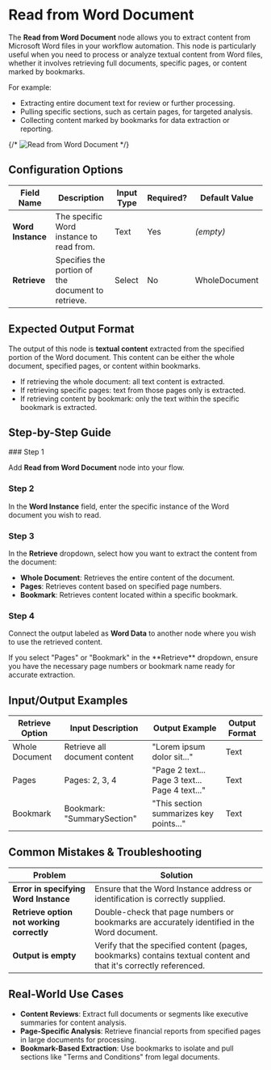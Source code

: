 
# Read from Word Document

The **Read from Word Document** node allows you to extract content from Microsoft Word files in your workflow automation. This node is particularly useful when you need to process or analyze textual content from Word files, whether it involves retrieving full documents, specific pages, or content marked by bookmarks.

For example:

- Extracting entire document text for review or further processing.
- Pulling specific sections, such as certain pages, for targeted analysis.
- Collecting content marked by bookmarks for data extraction or reporting.

{/* ![Read from Word Document](./read-from-word-document.png) */}

## Configuration Options

| Field Name        | Description                                        | Input Type | Required? | Default Value |
| ----------------- | -------------------------------------------------- | ---------- | --------- | ------------- |
| **Word Instance** | The specific Word instance to read from.           | Text       | Yes       | _(empty)_     |
| **Retrieve**      | Specifies the portion of the document to retrieve. | Select     | No        | WholeDocument |

## Expected Output Format

The output of this node is **textual content** extracted from the specified portion of the Word document. This content can be either the whole document, specified pages, or content within bookmarks.

- If retrieving the whole document: all text content is extracted.
- If retrieving specific pages: text from those pages only is extracted.
- If retrieving content by bookmark: only the text within the specific bookmark is extracted.

## Step-by-Step Guide

<Steps>
### Step 1

Add **Read from Word Document** node into your flow.

### Step 2

In the **Word Instance** field, enter the specific instance of the Word document you wish to read.

### Step 3

In the **Retrieve** dropdown, select how you want to extract the content from the document:

- **Whole Document**: Retrieves the entire content of the document.
- **Pages**: Retrieves content based on specified page numbers.
- **Bookmark**: Retrieves content located within a specific bookmark.

### Step 4

Connect the output labeled as **Word Data** to another node where you wish to use the retrieved content.

</Steps>

<Callout type="info" title="Tip">
  If you select "Pages" or "Bookmark" in the **Retrieve** dropdown, ensure you
  have the necessary page numbers or bookmark name ready for accurate
  extraction.
</Callout>

## Input/Output Examples

| Retrieve Option | Input Description             | Output Example                                 | Output Format |
| --------------- | ----------------------------- | ---------------------------------------------- | ------------- |
| Whole Document  | Retrieve all document content | "Lorem ipsum dolor sit..."                     | Text          |
| Pages           | Pages: 2, 3, 4                | "Page 2 text... Page 3 text... Page 4 text..." | Text          |
| Bookmark        | Bookmark: "SummarySection"    | "This section summarizes key points..."        | Text          |

## Common Mistakes & Troubleshooting

| Problem                                   | Solution                                                                                                          |
| ----------------------------------------- | ----------------------------------------------------------------------------------------------------------------- |
| **Error in specifying Word Instance**     | Ensure that the Word Instance address or identification is correctly supplied.                                    |
| **Retrieve option not working correctly** | Double-check that page numbers or bookmarks are accurately identified in the Word document.                       |
| **Output is empty**                       | Verify that the specified content (pages, bookmarks) contains textual content and that it's correctly referenced. |

## Real-World Use Cases

- **Content Reviews**: Extract full documents or segments like executive summaries for content analysis.
- **Page-Specific Analysis**: Retrieve financial reports from specified pages in large documents for processing.
- **Bookmark-Based Extraction**: Use bookmarks to isolate and pull sections like "Terms and Conditions" from legal documents.

